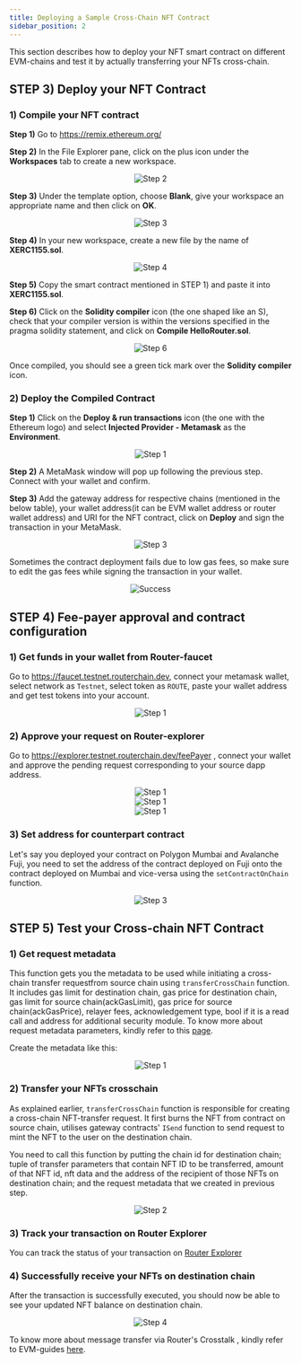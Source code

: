 ```yaml
---
title: Deploying a Sample Cross-Chain NFT Contract
sidebar_position: 2
---
```



This section describes how to deploy your NFT smart contract on different EVM-chains and test it by actually transferring your NFTs cross-chain.

## **STEP 3)** Deploy your NFT Contract

### 1) Compile your NFT contract

**Step 1)** Go to https://remix.ethereum.org/

**Step 2)** In the File Explorer pane, click on the plus icon under the **Workspaces** tab to create a new workspace.

<center><img src={require('./images/deploying-a-sample-application-contract/step-2.png').default} alt="Step 2" style={{width: 300, marginBottom: 12}} /></center>

**Step 3)** Under the template option, choose **Blank**, give your workspace an appropriate name and then click on **OK**.

<center><img src={require('./images/deploying-a-sample-application-contract/step-3.png').default} alt="Step 3" style={{width: 300, marginBottom: 12}} /></center>

**Step 4)** In your new workspace, create a new file by the name of **XERC1155.sol**.

<center><img src={require('./images/deploying-a-sample-application-contract/step-4.png').default} alt="Step 4" style={{width: 300, marginBottom: 12}} /></center>

**Step 5)** Copy the smart contract mentioned in STEP 1) and paste it into **XERC1155.sol**.

**Step 6)** Click on the **Solidity compiler** icon (the one shaped like an S), check that your compiler version is within the versions specified in the pragma solidity statement, and click on **Compile HelloRouter.sol**.

<center><img src={require('./images/deploying-a-sample-application-contract/step-6.png').default} alt="Step 6" style={{ marginBottom: 12 }} /></center>

Once compiled, you should see a green tick mark over the **Solidity compiler** icon.

### 2) Deploy the Compiled Contract

**Step 1)** Click on the **Deploy & run transactions** icon (the one with the Ethereum logo) and select **Injected Provider - Metamask** as the **Environment**.

<center><img src={require('./images/deploying-a-sample-application-contract/part-2-step-1.png').default} alt="Step 1" style={{ marginBottom: 12 }} /></center>

**Step 2)** A MetaMask window will pop up following the previous step. Connect with your wallet and confirm.

**Step 3)** Add the gateway address for respective chains (mentioned in the below table), your wallet address(it can be EVM wallet address or router wallet address) and URI for the NFT contract, click on **Deploy** and sign the transaction in your MetaMask.

<APIData />


<p style={{ marginBottom: '50px' }}></p>



<center><img src={require('./images/deploying-a-sample-application-contract/part-2-step-3.png').default} alt="Step 3" style={{ width: 300, marginBottom: 12 }} /></center>

Sometimes the contract deployment fails due to low gas fees, so make sure to edit the gas fees while signing the transaction in your wallet.

<center><img src={require('./images/deploying-a-sample-application-contract/success.png').default} alt="Success" style={{ marginBottom: 12 }} /></center>

## **STEP 4)** Fee-payer approval and contract configuration

### **1)** Get funds in your wallet from Router-faucet

Go to https://faucet.testnet.routerchain.dev, connect your metamask wallet, select network as `Testnet`, select token as `ROUTE`, paste your wallet address and get test tokens into your account.

<center><img src={require('./images/deploying-a-sample-application-contract/part-4-step-1.png').default} alt="Step 1" style={{  width: 400, marginBottom: 12 }} /></center>

### **2)** Approve your request on Router-explorer

Go to https://explorer.testnet.routerchain.dev/feePayer , connect your wallet and approve the pending request corresponding to your source dapp address.

<center><img src={require('./images/deploying-a-sample-application-contract/part-4-step-2.png').default} alt="Step 1" style={{ marginBottom: 12 }} /></center>

<center><img src={require('./images/deploying-a-sample-application-contract/part-4-step-2-a.png').default} alt="Step 1" style={{ marginBottom: 12 }} /></center>

<center><img src={require('./images/deploying-a-sample-application-contract/part-4-step-2-b.png').default} alt="Step 1" style={{ marginBottom: 12 }} /></center>

### **3)** Set address for counterpart contract

Let's say you deployed your contract on Polygon Mumbai and Avalanche Fuji, you need to set the address of the contract deployed on Fuji onto the contract deployed on Mumbai and vice-versa using the `setContractOnChain` function.

<center><img src={require('./images/deploying-a-sample-application-contract/part-4-step-3.png').default} alt="Step 3" style={{  width: 400, marginBottom: 12 }} /></center>

## **STEP 5)** Test your Cross-chain NFT Contract

### **1)** Get request metadata

This function gets you the metadata to be used while initiating a cross-chain transfer requestfrom source chain using `transferCrossChain` function. It includes gas limit for destination chain, gas price for destination chain, gas limit for source chain(ackGasLimit), gas price for source chain(ackGasPrice), relayer fees, acknowledgement type, bool if it is a read call and address for additional security module. To know more about request metadata parameters, kindly refer to this [page](../iDapp-functions/iSend.md#5-requestmetadata).

Create the metadata like this:

<center><img src={require('./images/deploying-a-sample-application-contract/part-5-step-1.png').default} alt="Step 1" style={{  width: 400, marginBottom: 12 }} /></center>

### **2)** Transfer your NFTs crosschain

As explained earlier, `transferCrossChain` function is responsible for creating a cross-chain NFT-transfer request. It first burns the NFT from contract on source chain, utilises gateway contracts' `ISend` function to send request to mint the NFT to the user on the destination chain.

You need to call this function by putting the chain id for destination chain; tuple of transfer parameters that contain NFT ID to be transferred, amount of that NFT id, nft data and the address of the recipient of those NFTs on destination chain; and the request metadata that we created in previous step.

<center><img src={require('./images/deploying-a-sample-application-contract/part-5-step-2.png').default} alt="Step 2" style={{  width: 300, marginBottom: 12 }} /></center>

### **3)** Track your transaction on Router Explorer

You can track the status of your transaction on [Router Explorer](https://explorer.testnet.routerchain.dev/)

### **4)** Successfully receive your NFTs on destination chain

After the transaction is successfully executed, you should now be able to see your updated NFT balance on destination chain.

<center><img src={require('./images/deploying-a-sample-application-contract/part-5-step-4.png').default} alt="Step 4" style={{  width: 300, marginBottom: 12 }} /></center>

To know more about message transfer via Router's Crosstalk , kindly refer to EVM-guides [here](../../evm-guides/iDapp-functions/).
